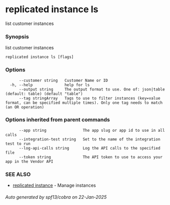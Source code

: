 # replicated instance ls

list customer instances

### Synopsis

list customer instances

```
replicated instance ls [flags]
```

### Options

```
      --customer string   Customer Name or ID
  -h, --help              help for ls
      --output string     The output format to use. One of: json|table (default: table) (default "table")
      --tag stringArray   Tags to use to filter instances (key=value format, can be specified multiple times). Only one tag needs to match (an OR operation)
```

### Options inherited from parent commands

```
      --app string                The app slug or app id to use in all calls
      --integration-test string   Set to the name of the integration test to run
      --log-api-calls string      Log the API calls to the specified file
      --token string              The API token to use to access your app in the Vendor API
```

### SEE ALSO

* [replicated instance](replicated-cli-instance)	 - Manage instances

###### Auto generated by spf13/cobra on 22-Jan-2025
